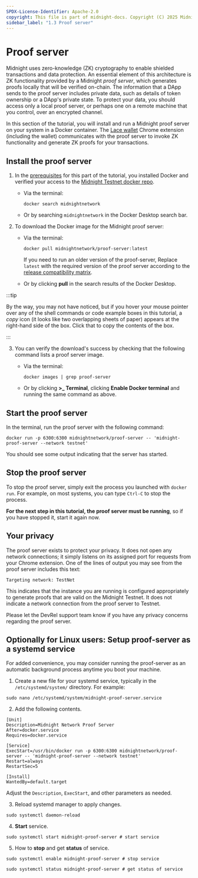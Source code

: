 ```yaml
---
SPDX-License-Identifier: Apache-2.0
copyright: This file is part of midnight-docs. Copyright (C) 2025 Midnight Foundation. Licensed under the Apache License, Version 2.0 (the "License"); You may not use this file except in compliance with the License. You may obtain a copy of the License at http://www.apache.org/licenses/LICENSE-2.0 Unless required by applicable law or agreed to in writing, software distributed under the License is distributed on an "AS IS" BASIS, WITHOUT WARRANTIES OR CONDITIONS OF ANY KIND, either express or implied. See the License for the specific language governing permissions and limitations under the License.
sidebar_label: "1.3 Proof server"
---
```


# Proof server

Midnight uses zero-knowledge (ZK) cryptography to enable shielded
transactions and data protection. An essential element of this
architecture is ZK functionality provided by a Midnight *proof
server*, which generates proofs locally that will be verified on-chain. The information that a DApp sends to the proof server includes
private data, such as details of token ownership or a DApp's
private state. To protect your data, you should access only a local
proof server, or perhaps one on a remote machine that you control,
over an encrypted channel.

In this section of the tutorial, you will install and run a Midnight
proof server on your system in a Docker container. The [Lace wallet](/docs/develop/tutorial/1-using/chrome-ext.mdx)
Chrome extension (including the wallet) communicates with the proof
server to invoke ZK functionality and generate ZK proofs for your
transactions.

## Install the proof server

1. In the [prerequisites](./index.mdx) for this part of the tutorial, you
installed Docker and verified your access to the [Midnight Testnet docker repo](https://hub.docker.com/u/midnightnetwork).

   - Via the terminal:

      ```shell
      docker search midnightnetwork
      ```

   - Or by searching `midnightnetwork` in the Docker Desktop search bar.

2. To download the Docker image for the Midnight proof server:

   - Via the terminal:

      ```shell
      docker pull midnightnetwork/proof-server:latest
      ```

      If you need to run an older version of the proof-server, Replace `latest` with the required version of the proof server according to the [release compatibility matrix](../../../relnotes/comp-matrix).

   - Or by clicking **pull** in the search results of the Docker Desktop.


:::tip

By the way, you may not have noticed, but if you hover your mouse
pointer over any of the shell commands or code example boxes in this
tutorial, a *copy* icon (it looks like two overlapping sheets of paper)
appears at the right-hand side of the box. Click that to copy the
contents of the box.

:::

3. You can verify the download's success by checking that the following
command lists a proof server image.

   - Via the terminal:

      ```shell
      docker images | grep proof-server
      ```
    
   - Or by clicking **>_ Terminal**, clicking **Enable Docker terminal** and running the same command as above.


## Start the proof server

In the terminal, run the proof server with the following command:

```shell
docker run -p 6300:6300 midnightnetwork/proof-server -- 'midnight-proof-server --network testnet'
```

You should see some output indicating that the server has started.

## Stop the proof server

To stop the proof server, simply exit the process you launched with
`docker run`. For example, on most systems, you can type `Ctrl-C` to
stop the process.

**For the next step in this tutorial, the proof server must be
running**, so if you have stopped it, start it again now.

## Your privacy

The proof server exists to protect your privacy.  It does not open any
network connections; it simply listens on its assigned port for
requests from your Chrome extension. One of the lines of output you
may see from the proof server includes this text:

```
Targeting network: TestNet
```

This indicates that the instance you are running is configured
appropriately to generate proofs that are valid on the Midnight
Testnet. It does not indicate a network connection from the proof
server to Testnet.

Please let the DevRel support team know if you have any privacy
concerns regarding the proof server.

## Optionally for Linux users: Setup proof-server as a systemd service

For added convenience, you may consider running the proof-server as an automatic background process anytime you boot your machine.

1. Create a new file for your systemd service, typically in the `/etc/systemd/system/` directory. For example:

```shell
sudo nano /etc/systemd/system/midnight-proof-server.service
```

2. Add the following contents.

```
[Unit]
Description=Midnight Network Proof Server
After=docker.service
Requires=docker.service

[Service]
ExecStart=/usr/bin/docker run -p 6300:6300 midnightnetwork/proof-server -- 'midnight-proof-server --network testnet'
Restart=always
RestartSec=5

[Install]
WantedBy=default.target
```

Adjust the `Description`, `ExecStart`, and other parameters as needed.

3. Reload systemd manager to apply changes.

```shell
sudo systemctl daemon-reload
```

4. **Start** service.
```
sudo systemctl start midnight-proof-server # start service
```

5. How to **stop** and get **status** of service.

```shell
sudo systemctl enable midnight-proof-server # stop service

sudo systemctl status midnight-proof-server # get status of service
```